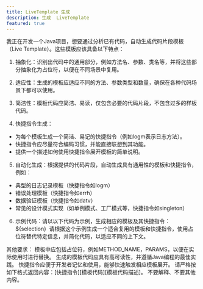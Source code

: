 ```yaml
---
title: LiveTemplate 生成
description: 生成  LiveTemplate
featured: true
---
```




我正在开发一个Java项目，想要通过分析已有代码，自动生成代码片段模板（Live Template）。这些模板应该具备以下特点：

1. 抽象化：识别出代码中的通用部分，例如方法名、参数、类名等，并将这些部分抽象化为占位符，以便在不同场景中复用。
 
2. 适应性：生成的模板应适应不同的方法、参数类型和数量，确保在各种代码场景下都可以使用。

3. 简洁性：模板代码应简洁、易读，仅包含必要的代码片段，不包含过多的样板代码。

4. 快捷指令生成：
 - 为每个模板生成一个简洁、易记的快捷指令（例如logm表示日志方法）。
 - 快捷指令应尽量符合编码习惯，并能直接联想到其功能。
 - 提供一个描述如何使用快捷指令展开模板的简单说明。

5. 自动化生成：根据提供的代码片段，自动生成具有通用性的模板和快捷指令，例如：
 - 典型的日志记录模板（快捷指令如logm）
 - 错误处理模板（快捷指令如errh）
 - 数据验证模板（快捷指令如datv）
 - 常见的设计模式实现（如单例模式、工厂模式等，快捷指令如singleton）

6. 示例代码：请以以下代码为示例，生成相应的模板及其快捷指令：
‍
${selection}
‍
请根据这个示例生成一个适合复用的模板和快捷指令，使用占位符替代特定信息，并简化代码，以适应不同的上下文。

其他要求：
模板中应包括占位符，例如METHOD_NAME，PARAMS，以便在实际使用时进行替换。
生成的模板代码应具有高可读性，并遵循Java编程的最佳实践。
快捷指令应便于开发者记忆和使用，能够快速触发相应模板展开。
请严格按如下格式返回内容：[快捷指令][模板代码][模板代码描述]。
不要解释、不要其他内容。
